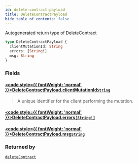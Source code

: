 ```yaml
---
id: delete-contract-payload
title: DeleteContractPayload
hide_table_of_contents: false
---
```








Autogenerated return type of DeleteContract

```graphql
type DeleteContractPayload {
  clientMutationId: String
  errors: [String!]
  msg: String
}
```


### Fields

#### [<code style={{ fontWeight: 'normal' }}>DeleteContractPayload.<b>clientMutationId</b></code>](#)<Bullet />[`String`](/api/graphql/documentation/scalars/string) <Badge class="secondary" text="scalar"/>
> A unique identifier for the client performing the mutation.
> 

#### [<code style={{ fontWeight: 'normal' }}>DeleteContractPayload.<b>errors</b></code>](#)<Bullet />[`[String!]`](/api/graphql/documentation/scalars/string) <Badge class="secondary" text="list"/> <Badge class="secondary" text="scalar"/>
> 
> 

#### [<code style={{ fontWeight: 'normal' }}>DeleteContractPayload.<b>msg</b></code>](#)<Bullet />[`String`](/api/graphql/documentation/scalars/string) <Badge class="secondary" text="scalar"/>
> 
> 



### Returned by

[`deleteContract`](/api/graphql/documentation/mutations/delete-contract)  <Badge class="secondary" text="mutation"/>



